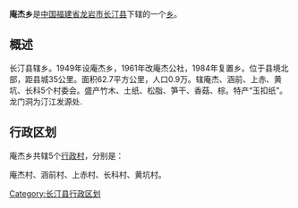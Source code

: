 {{中国乡级行政区
| 行政区全称 = 庵杰乡
| 景观照片文件名 =
| 景观照片描述 =
| 汉语拼音 =
| 通用拼音 =
| 注音符號 =
| 其它标音类型1 =
| 其它标音1 =
| 其它标音类型2 =
| 其它标音2 =
| 其它语言类型1 =
| 其它语言地名1 =
| 其它语言类型2 =
| 其它语言地名2 =
| 上级行政区 = [[福建省|福建省]][[龙岩市|龙岩市]][[长汀县|长汀县]]
| 行政区类别 = [[乡|乡]]
| 行政区划代码 =350821202
| 地理坐标 =
| 总面积 =
| 户籍人口 =
| 户籍人口年份 =
| 常住人口 =
| 常住人口年份 =
| 人口密度 =
| 行政区划 =
| 官方网站 =
| 政府驻地 =
| 邮政编码 =
| 毗邻行政区 =
| 位置图文件名 =
| 位置图描述 =
}}
'''庵杰乡'''是[[中华人民共和国|中国]][[福建省|福建省]][[龙岩市|龙岩市]][[长汀县|长汀县]]下辖的一个[[乡|乡]]。

==概述==
长汀县辖乡。1949年设庵杰乡，1961年改庵杰公社，1984年复置乡。位于县境北部，距县城35公里。面积62.7平方公里，人口0.9万。辖庵杰、涵前、上赤、黄坑、长科5个村委会。盛产竹木、土纸、松脂、笋干、香菇、棕。特产“玉扣纸”。龙门洞为汀江发源处.

== 行政区划 ==

庵杰乡共辖5个[[行政村|行政村]]，分别是：

庵杰村、涵前村、上赤村、长科村、黄坑村。

{{长汀县行政区划}}
{{福建小作品}}

[[Category:长汀县行政区划|Category:长汀县行政区划]]